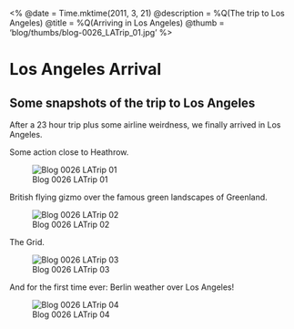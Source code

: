 <%
  @date = Time.mktime(2011, 3, 21)
  @description = %Q(The trip to Los Angeles)
  @title = %Q(Arriving in Los Angeles)
  @thumb = 'blog/thumbs/blog-0026_LATrip_01.jpg'
%>

Los Angeles Arrival
===================

Some snapshots of the trip to Los Angeles
-----------------------------------------

After a 23 hour trip plus some airline weirdness, we finally arrived in Los Angeles.


Some action close to Heathrow.

![Blog 0026 LATrip 01](/images/blog/blog-0026_LATrip_01.jpg)


British flying gizmo over the famous green landscapes of Greenland.

![Blog 0026 LATrip 02](/images/blog/blog-0026_LATrip_02.jpg)


The Grid.

![Blog 0026 LATrip 03](/images/blog/blog-0026_LATrip_03.jpg)


And for the first time ever: Berlin weather over Los Angeles!

![Blog 0026 LATrip 04](/images/blog/blog-0026_LATrip_04.jpg)

